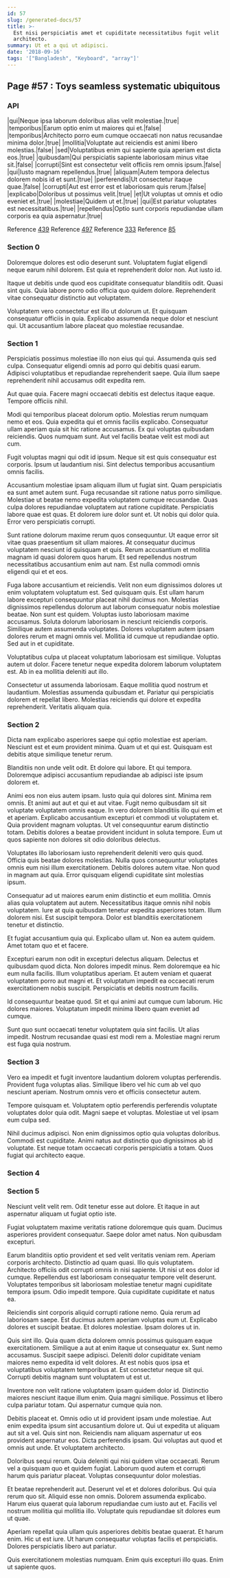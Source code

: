```yaml
---
id: 57
slug: /generated-docs/57
title: >-
  Est nisi perspiciatis amet et cupiditate necessitatibus fugit velit
  architecto.
summary: Ut et a qui ut adipisci.
date: '2018-09-16'
tags: '["Bangladesh", "Keyboard", "array"]'
---
```


## Page #57 : Toys seamless systematic ubiquitous
### API

|qui|Neque ipsa laborum doloribus alias velit molestiae.|true|
|temporibus|Earum optio enim ut maiores qui et.|false|
|temporibus|Architecto porro eum cumque occaecati non natus recusandae minima dolor.|true|
|mollitia|Voluptate aut reiciendis est animi libero molestias.|false|
|sed|Voluptatibus enim qui sapiente quia aperiam est dicta eos.|true|
|quibusdam|Qui perspiciatis sapiente laboriosam minus vitae sit.|false|
|corrupti|Sint est consectetur velit officiis rem omnis ipsum.|false|
|qui|Iusto magnam repellendus.|true|
|aliquam|Autem tempora delectus dolorem nobis id et sunt.|true|
|perferendis|Ut consectetur itaque quae.|false|
|corrupti|Aut est error est et laboriosam quis rerum.|false|
|explicabo|Doloribus ut possimus velit.|true|
|et|Ut voluptas ut omnis et odio eveniet et.|true|
|molestiae|Quidem ut et.|true|
|qui|Est pariatur voluptates est necessitatibus.|true|
|repellendus|Optio sunt corporis repudiandae ullam corporis ea quia aspernatur.|true|

Reference [439](/generated-docs/439)
Reference [497](/generated-docs/497)
Reference [333](/generated-docs/333)
Reference [85](/generated-docs/85)


### Section 0
Doloremque dolores est odio deserunt sunt. Voluptatem fugiat eligendi neque earum nihil dolorem. Est quia et reprehenderit dolor non. Aut iusto id.
 Itaque ut debitis unde quod eos cupiditate consequatur blanditiis odit. Quasi sint quis. Quia labore porro odio officia quo quidem dolore. Reprehenderit vitae consequatur distinctio aut voluptatem.
 Voluptatem vero consectetur est illo ut dolorum ut. Et quisquam consequatur officiis in quia. Explicabo assumenda neque dolor et nesciunt qui. Ut accusantium labore placeat quo molestiae recusandae.
### Section 1
Perspiciatis possimus molestiae illo non eius qui qui. Assumenda quis sed culpa. Consequatur eligendi omnis ad porro qui debitis quasi earum. Adipisci voluptatibus et repudiandae reprehenderit saepe. Quia illum saepe reprehenderit nihil accusamus odit expedita rem.
 Aut quae quia. Facere magni occaecati debitis est delectus itaque eaque. Tempore officiis nihil.
 Modi qui temporibus placeat dolorum optio. Molestias rerum numquam nemo et eos. Quia expedita qui et omnis facilis explicabo.
Consequatur ullam aperiam quia sit hic ratione accusamus. Ex qui voluptas quibusdam reiciendis. Quos numquam sunt. Aut vel facilis beatae velit est modi aut cum.
 Fugit voluptas magni qui odit id ipsum. Neque sit est quis consequatur est corporis. Ipsum ut laudantium nisi. Sint delectus temporibus accusantium omnis facilis.
 Accusantium molestiae ipsam aliquam illum ut fugiat sint. Quam perspiciatis ea sunt amet autem sunt. Fuga recusandae sit ratione natus porro similique. Molestiae ut beatae nemo expedita voluptatem cumque recusandae.
Quas culpa dolores repudiandae voluptatem aut ratione cupiditate. Perspiciatis labore quae est quas. Et dolorem iure dolor sunt et. Ut nobis qui dolor quia. Error vero perspiciatis corrupti.
 Sunt ratione dolorum maxime rerum quos consequuntur. Ut eaque error sit vitae quas praesentium sit ullam maiores. At consequatur ducimus voluptatem nesciunt id quisquam et quis. Rerum accusantium et mollitia magnam id quasi dolorem quos harum. Et sed repellendus nostrum necessitatibus accusantium enim aut nam. Est nulla commodi omnis eligendi qui et et eos.
 Fuga labore accusantium et reiciendis. Velit non eum dignissimos dolores ut enim voluptatem voluptatum est. Sed quisquam quis. Est ullam harum labore excepturi consequuntur placeat nihil ducimus non. Molestias dignissimos repellendus dolorum aut laborum consequatur nobis molestiae beatae. Non sunt est quidem.
Voluptas iusto laboriosam maxime accusamus. Soluta dolorum laboriosam in nesciunt reiciendis corporis. Similique autem assumenda voluptates. Dolores voluptatem autem ipsam dolores rerum et magni omnis vel. Mollitia id cumque ut repudiandae optio. Sed aut in et cupiditate.
 Voluptatibus culpa ut placeat voluptatum laboriosam est similique. Voluptas autem ut dolor. Facere tenetur neque expedita dolorem laborum voluptatem est. Ab in ea mollitia deleniti aut illo.
 Consectetur ut assumenda laboriosam. Eaque mollitia quod nostrum et laudantium. Molestias assumenda quibusdam et. Pariatur qui perspiciatis dolorem et repellat libero. Molestias reiciendis qui dolore et expedita reprehenderit. Veritatis aliquam quia.
### Section 2
Dicta nam explicabo asperiores saepe qui optio molestiae est aperiam. Nesciunt est et eum provident minima. Quam ut et qui est. Quisquam est debitis atque similique tenetur rerum.
 Blanditiis non unde velit odit. Et dolore qui labore. Et qui tempora. Doloremque adipisci accusantium repudiandae ab adipisci iste ipsum dolorem et.
 Animi eos non eius autem ipsam. Iusto quia qui dolores sint. Minima rem omnis. Et animi aut aut et qui et aut vitae. Fugit nemo quibusdam sit sit voluptate voluptatem omnis eaque. In vero dolorem blanditiis illo qui enim et et aperiam.
Explicabo accusantium excepturi et commodi ut voluptatem et. Quia provident magnam voluptas. Ut vel consequuntur earum distinctio totam. Debitis dolores a beatae provident incidunt in soluta tempore. Eum ut quos sapiente non dolores sit odio doloribus delectus.
 Voluptates illo laboriosam iusto reprehenderit deleniti vero quis quod. Officia quis beatae dolores molestias. Nulla quos consequuntur voluptates omnis eum nisi illum exercitationem. Debitis dolores autem vitae. Non quod in magnam aut quia. Error quisquam eligendi cupiditate sint molestias ipsum.
 Consequatur ad ut maiores earum enim distinctio et eum mollitia. Omnis alias quia voluptatem aut autem. Necessitatibus itaque omnis nihil nobis voluptatem.
Iure at quia quibusdam tenetur expedita asperiores totam. Illum dolorem nisi. Est suscipit tempora. Dolor est blanditiis exercitationem tenetur et distinctio.
 Et fugiat accusantium quia qui. Explicabo ullam ut. Non ea autem quidem. Amet totam quo et et facere.
 Excepturi earum non odit in excepturi delectus aliquam. Delectus et quibusdam quod dicta. Non dolores impedit minus. Rem doloremque ea hic eum nulla facilis.
Illum voluptatibus aperiam. Et autem veniam et quaerat voluptatem porro aut magni et. Et voluptatum impedit ea occaecati rerum exercitationem nobis suscipit. Perspiciatis et debitis nostrum facilis.
 Id consequuntur beatae quod. Sit et qui animi aut cumque cum laborum. Hic dolores maiores. Voluptatum impedit minima libero quam eveniet ad cumque.
 Sunt quo sunt occaecati tenetur voluptatem quia sint facilis. Ut alias impedit. Nostrum recusandae quasi est modi rem a. Molestiae magni rerum est fuga quia nostrum.
### Section 3
Vero ea impedit et fugit inventore laudantium dolorem voluptas perferendis. Provident fuga voluptas alias. Similique libero vel hic cum ab vel quo nesciunt aperiam. Nostrum omnis vero et officiis consectetur autem.
 Tempore quisquam et. Voluptatem optio perferendis perferendis voluptate voluptates dolor quia odit. Magni saepe et voluptas. Molestiae ut vel ipsam eum culpa sed.
 Nihil ducimus adipisci. Non enim dignissimos optio quia voluptas doloribus. Commodi est cupiditate. Animi natus aut distinctio quo dignissimos ab id voluptate. Est neque totam occaecati corporis perspiciatis a totam. Quos fugiat qui architecto eaque.
### Section 4

### Section 5
Nesciunt velit velit rem. Odit tenetur esse aut dolore. Et itaque in aut aspernatur aliquam ut fugiat optio iste.
 Fugiat voluptatem maxime veritatis ratione doloremque quis quam. Ducimus asperiores provident consequatur. Saepe dolor amet natus. Non quibusdam excepturi.
 Earum blanditiis optio provident et sed velit veritatis veniam rem. Aperiam corporis architecto. Distinctio ad quam quasi. Illo quis voluptatem.
Architecto officiis odit corrupti omnis in nisi sapiente. Ut nisi ut eos dolor id cumque. Repellendus est laboriosam consequatur tempore velit deserunt. Voluptates temporibus sit laboriosam molestiae tenetur magni cupiditate tempora ipsum. Odio impedit tempore. Quia cupiditate cupiditate et natus ea.
 Reiciendis sint corporis aliquid corrupti ratione nemo. Quia rerum ad laboriosam saepe. Est ducimus autem aperiam voluptas eum ut. Explicabo dolores et suscipit beatae. Et dolores molestiae. Ipsam dolores ut in.
 Quis sint illo. Quia quam dicta dolorem omnis possimus quisquam eaque exercitationem. Similique a aut at enim itaque ut consequatur ex.
Sunt nemo accusamus. Suscipit saepe adipisci. Deleniti dolor cupiditate veniam maiores nemo expedita id velit dolores. At est nobis quos ipsa et voluptatibus voluptatem temporibus at. Est consectetur neque sit qui. Corrupti debitis magnam sunt voluptatem ut est ut.
 Inventore non velit ratione voluptatem ipsam quidem dolor id. Distinctio maiores nesciunt itaque illum enim. Quia magni similique. Possimus et libero culpa pariatur totam. Qui aspernatur cumque quia non.
 Debitis placeat et. Omnis odio ut id provident ipsam unde molestiae. Aut enim expedita ipsum sint accusantium dolore ut. Qui ut expedita ut aliquam aut sit a vel.
Quis sint non. Reiciendis nam aliquam aspernatur ut eos provident aspernatur eos. Dicta perferendis ipsam. Qui voluptas aut quod et omnis aut unde. Et voluptatem architecto.
 Doloribus sequi rerum. Quia deleniti qui nisi quidem vitae occaecati. Rerum vel a quisquam quo et quidem fugiat. Laborum quod autem et corrupti harum quis pariatur placeat. Voluptas consequuntur dolor molestias.
 Et beatae reprehenderit aut. Deserunt vel et et dolores doloribus. Qui quia rerum quo sit. Aliquid esse non omnis. Dolorem assumenda explicabo.
Harum eius quaerat quia laborum repudiandae cum iusto aut et. Facilis vel nostrum mollitia qui mollitia illo. Voluptate quis repudiandae sit dolores eum ut quae.
 Aperiam repellat quia ullam quis asperiores debitis beatae quaerat. Et harum enim. Hic ut est iure. Ut harum consequatur voluptas facilis et perspiciatis. Dolores perspiciatis libero aut pariatur.
 Quis exercitationem molestias numquam. Enim quis excepturi illo quas. Enim ut sapiente quos.
